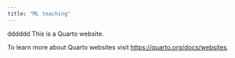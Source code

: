```yaml
---
title: "ML teaching"
---
```


dddddd
This is a Quarto website.

To learn more about Quarto websites visit <https://quarto.org/docs/websites>.

